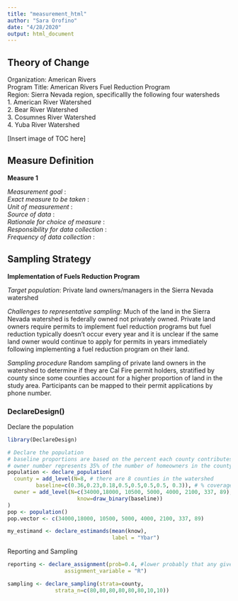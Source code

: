 ```yaml
---
title: "measurement_html"
author: "Sara Orofino"
date: "4/28/2020"
output: html_document
---
```


## Theory of Change  
Organization:  American Rivers  
Program Title: American Rivers Fuel Reduction Program  
Region: Sierra Nevada region, specificallly the following four watersheds  
 1. American River Watershed  
 2. Bear River Watershed  
 3. Cosumnes River Watershed  
 4. Yuba River Watershed  

[Insert image of TOC here]  

## Measure Definition

**Measure 1**  

*Measurement goal* :    
*Exact measure to be taken* :    
*Unit of measurement* :    
*Source of data* :    
*Rationale for choice of measure* :    
*Responsibility for data collection* :      
*Frequency of data collection* :  


## Sampling Strategy

**Implementation of Fuels Reduction Program** 

*Target population*: Private land owners/managers in the Sierra Nevada watershed 

*Challenges to representative sampling*: Much of the land in the Sierra Nevada watershed is federally owned not privately owned. Private land owners require permits to implement fuel reduction programs but fuel reduction typically doesn't occur every year and it is unclear if the same land owner would continue to apply for permits in years immediately following implementing a fuel reduction program on their land.  

*Sampling procedure* Random sampling of private land owners in the watershed to determine if they are Cal Fire permit holders, stratified by county since some counties account for a higher proportion of land in the study area. Participants can be mapped to their permit applications by phone number.    

### DeclareDesign()
Declare the population  

```r
library(DeclareDesign)

# Declare the population 
# baseline proportions are based on the percent each county contributes to the study area
# owner number represents 35% of the number of homeowners in the county, since all homeowners may not have large properties where they are participating in fuel management practices
population <- declare_population(
  county = add_level(N=8, # there are 8 counties in the watershed
         baseline=c(0.36,0.23,0.18,0.5,0.5,0.5,0.5, 0.3)), # % coverage of each county in study area
  owner = add_level(N=c(34000,18000, 10500, 5000, 4000, 2100, 337, 89), 
                      know=draw_binary(baseline))
)
pop <- population()
pop.vector <- c(34000,18000, 10500, 5000, 4000, 2100, 337, 89)

my_estimand <- declare_estimands(mean(know),
                                 label = "Ybar")
```

Reporting and Sampling  
```r
reporting <- declare_assignment(prob=0.4, #lower probably that any given homeowner would be a burn permit holder
                  assignment_variable = "R")

sampling <- declare_sampling(strata=county,
               strata_n=c(80,80,80,80,80,80,10,10))
```
